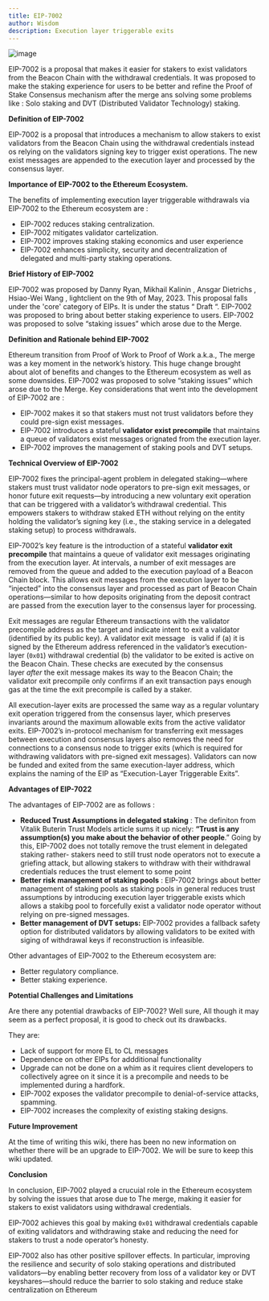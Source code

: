 ```yaml
---
title: EIP-7002
author: Wisdom
description: Execution layer triggerable exits
---
```



![image](https://res.cloudinary.com/dc2iz5j1c/image/upload/v1720465086/4_g1sycw.webp)

EIP-7002 is  a proposal that makes it easier for stakers to exist validators from the Beacon Chain with the withdrawal credentials.  It was proposed to make the staking experience for users to be better and refine the Proof of Stake Consensus mechanism after the merge ans solving some problems like : Solo staking and DVT (Distributed Validator Technology) staking.

**Definition of EIP-7002**

EIP-7002 is a proposal that introduces a mechanism to allow stakers to exist validators from the Beacon Chain using the withdrawal credentials instead os relying on the validators signing key to trigger exist operations. The new exist messages are appended to the execution layer and processed by the consensus layer.

 

**Importance of EIP-7002 to the Ethereum Ecosystem.**

The benefits of implementing execution layer triggerable withdrawals via EIP-7002 to the Ethereum ecosystem are : 

- EIP-7002 reduces staking centralization.
- EIP-7002 mitigates validator cartelization.
- EIP-7002 improves staking staking economics and user experience
- EIP-7002 enhances simplicity, security and decentralization of delegated and multi-party staking operations.

**Brief History of EIP-7002**

EIP-7002 was proposed by Danny Ryan,  Mikhail Kalinin ,  Ansgar Dietrichs , Hsiao-Wei Wang , lightclient on the 9th of May, 2023.  This proposal falls under the 'core' category of EIPs. It is under the status “ Draft “. EIP-7002 was proposed to bring about better staking experience to users. EIP-7002 was proposed to solve “staking issues” which arose due to the Merge.

**Definition and Rationale behind EIP-7002**

Ethereum transition from Proof of Work to Proof of Work a.k.a., The merge was a key moment in the network’s history. This huge change brought about alot of benefits and changes to the Ethereum ecosystem as well as some downsides. EIP-7002 was proposed to solve “staking issues” which arose due to the Merge.  Key considerations that went into the development of EIP-7002 are :

- EIP-7002 makes it so that stakers must not trust validators before they could pre-sign exist messages.
- EIP-7002 introduces a stateful **validator exist precompile** that maintains a queue of validators exist messages orignated from the execution layer.
- EIP-7002 improves the management of staking pools and DVT setups.

**Technical Overview of EIP-7002**

EIP-7002 fixes the principal-agent problem in delegated staking—where stakers must trust validator node operators to pre-sign exit messages, or honor future exit requests—by introducing a new voluntary exit operation that can be triggered with a validator’s withdrawal credential. This empowers stakers to withdraw staked ETH without relying on the entity holding the validator’s signing key (i.e., the staking service in a delegated staking setup) to process withdrawals.

EIP-7002’s key feature is the introduction of a stateful **validator exit precompile** that maintains a queue of validator exit messages originating from the execution layer. At intervals, a number of exit messages are removed from the queue and added to the execution payload of a Beacon Chain block. This allows exit messages from the execution layer to be “injected” into the consensus layer and processed as part of Beacon Chain operations—similar to how deposits originating from the deposit contract are passed from the execution layer to the consensus layer for processing.

Exit messages are regular Ethereum transactions with the validator precompile address as the target and indicate intent to exit a validator (identified by its public key). A validator exit message   is valid if (a) it is signed by the Ethereum address referenced in the validator’s execution-layer (`0x01`) withdrawal credential (b) the validator to be exited is active on the Beacon Chain. These checks are executed by the consensus layer *after* the exit message makes its way to the Beacon Chain; the validator exit precompile only confirms if an exit transaction pays enough gas at the time the exit precompile is called by a staker.

All execution-layer exits are processed the same way as a regular voluntary exit operation triggered from the consensus layer, which preserves invariants around the maximum allowable exits from the active validator exits. EIP-7002’s in-protocol mechanism for transferring exit messages between execution and consensus layers also removes the need for connections to a consensus node to trigger exits (which is required for withdrawing validators with pre-signed exit messages). Validators can now be funded and exited from the same execution-layer address, which explains the naming of the EIP as “Execution-Layer Triggerable Exits”.

**Advantages of EIP-7022**

The advantages of EIP-7002 are as follows :

- **Reduced Trust Assumptions in delegated staking** :  The definiton from Vitalik Buterin Trust Models article sums it up nicely:  **“Trust is any assumption(s) you make about the behavior of other people**.” Going by this, EIP-7002 does not totally remove the trust element in delegated staking rather- stakers need to still trust node operators not to execute a griefing attack, but allowing stakers to withdraw with their withdrawal credentials reduces the trust element to some point
- **Better risk management of staking pools** : EIP-7002 brings about better management of staking pools as staking pools in general reduces trust assumptions by introducing execution layer triggerable exists which allows a stakibg pool to forcefully exist a validator node operator without relying on pre-signed messages.
- **Better management of DVT setups:** EIP-7002 provides a fallback safety option for distributed validators by allowing validators to be exited with siging  of withdrawal keys if reconstruction is infeasible.

Other advantages of EIP-7002 to the Ethereum ecosystem are:

- Better regulatory compliance.
- Better staking experience.

**Potential Challenges and Limitations**

Are there any potential drawbacks of EIP-7002? Well sure, All though it may seem as a perfect proposal, it is good to check out its drawbacks.

They are:

- Lack of support for more EL to CL messages
- Dependence on other EIPs for addditional functionality
- Upgrade can not be done on a whim as it requires client developers to collectively agree on it since it is a precompile and needs to be implemented during a hardfork.
- EIP-7002 exposes the validator precompile to denial-of-service attacks, spamming.
- EIP-7002 increases the complexity of existing staking designs.

**Future Improvement**

At the time of writing this wiki, there has been no new information on whether there will be an upgrade to EIP-7002. We will be sure to keep this wiki updated.

**Conclusion** 

In conclusion, EIP-7002 played a crucuial role in the Ethereum ecosystem by solving the issues that arose due to The merge, making it easier for stakers to exist validators using withdrawal credentials. 

EIP-7002 achieves this goal by making `0x01` withdrawal credentials capable of exiting validators and withdrawing stake and reducing the need for stakers to trust a node operator’s honesty.

EIP-7002 also has other  positive spillover effects. In particular, improving the resilience and security of solo staking operations and distributed validators—by enabling better recovery from loss of a validator key or DVT keyshares—should reduce the barrier to solo staking and reduce stake centralization on Ethereum